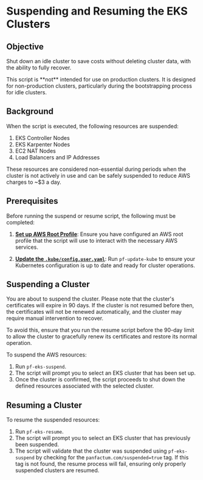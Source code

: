 
# Suspending and Resuming the EKS Clusters

## Objective

Shut down an idle cluster to save costs without deleting cluster data, with the ability to fully recover.

<MarkdownAlert severity="warning">
  This script is **not** intended for use on production clusters.
  It is designed for non-production clusters, particularly during the bootstrapping process for idle clusters.
</MarkdownAlert>

## Background

When the script is executed, the following resources are suspended:

1. EKS Controller Nodes
2. EKS Karpenter Nodes
3. EC2 NAT Nodes
4. Load Balancers and IP Addresses

These resources are considered non-essential during periods when the cluster is not actively in use and can be safely suspended to reduce AWS charges to \~\$3 a day.

## Prerequisites

Before running the suspend or resume script, the following must be completed:

1. [**Set up AWS Root Profile**](/docs/edge/guides/bootstrapping/preparing-aws#create-access-keys-for-each-account): Ensure you have configured an AWS root profile that the script will use to interact with the necessary AWS services.

2. [**Update the `.kube/config.user.yaml`**](/docs/edge/guides/bootstrapping/kubernetes-cluster#set-up-kubeconfig): Run `pf-update-kube` to ensure your Kubernetes configuration is up to date and ready for cluster operations.

## Suspending a Cluster

<MarkdownAlert severity="warning">
  You are about to suspend the cluster. Please note that the cluster's certificates will expire in 90 days. If the cluster is not resumed before then, the certificates will not be renewed automatically, and the cluster may require manual intervention to recover.

  To avoid this, ensure that you run the resume script before the 90-day limit to allow the cluster to gracefully renew its certificates and restore its normal operation.
</MarkdownAlert>

To suspend the AWS resources:

1. Run `pf-eks-suspend`.
2. The script will prompt you to select an EKS cluster that has been set up.
3. Once the cluster is confirmed, the script proceeds to shut down the defined resources associated with the selected cluster.

## Resuming a Cluster

To resume the suspended resources:

1. Run `pf-eks-resume`.
2. The script will prompt you to select an EKS cluster that has previously been suspended.
3. The script will validate that the cluster was suspended using `pf-eks-suspend` by checking for the `panfactum.com/suspended=true` tag. If this tag is not found, the resume process will fail, ensuring only properly suspended clusters are resumed.
